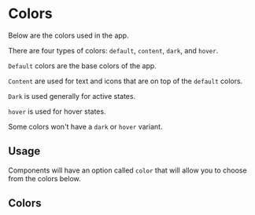 
<Meta title="Concepts/Colors" />

# Colors
Below are the colors used in the app.

There are four types of colors: `default`, `content`, `dark`, and `hover`.

`Default` colors are the base colors of the app.

`Content` are used for text and icons that are on top of the `default` colors.

`Dark` is used generally for active states.

`hover` is used for hover states.

Some colors won't have a `dark` or `hover` variant.

## Usage
Components will have an option called `color` that will allow you to choose from the colors below.

## Colors
<ColorSwatchTable />
